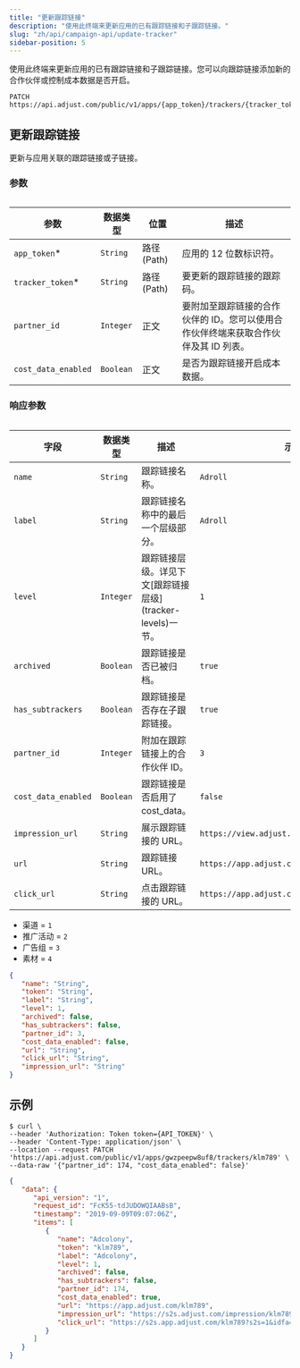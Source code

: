 ```yaml
---
title: "更新跟踪链接"
description: "使用此终端来更新应用的已有跟踪链接和子跟踪链接。"
slug: "zh/api/campaign-api/update-tracker"
sidebar-position: 5
---
```


使用此终端来更新应用的已有跟踪链接和子跟踪链接。您可以向跟踪链接添加新的合作伙伴或控制成本数据是否开启。

```http
PATCH https://api.adjust.com/public/v1/apps/{app_token}/trackers/{tracker_token}
```

## 更新跟踪链接

更新与应用关联的跟踪链接或子链接。

### 参数

<Table>

| 参数                | 数据类型  | 位置          | 描述                                                                                |
| ------------------- | --------- | ------------- | ----------------------------------------------------------------------------------- |
| `app_token`\*       | `String`  | 路径 \(Path\) | 应用的 12 位数标识符。                                                              |
| `tracker_token`\*   | `String`  | 路径 \(Path\) | 要更新的跟踪链接的跟踪码。                                                          |
| `partner_id`        | `Integer` | 正文          | 要附加至跟踪链接的合作伙伴的 ID。您可以使用合作伙伴终端来获取合作伙伴及其 ID 列表。 |
| `cost_data_enabled` | `Boolean` | 正文          | 是否为跟踪链接开启成本数据。                                                        |

</Table>

### 响应参数

<Table search>

| 字段                | 数据类型  | 描述                                                            | 示例                                        |
| ------------------- | --------- | --------------------------------------------------------------- | ------------------------------------------- |
| `name`              | `String`  | 跟踪链接名称。                                                  | `Adroll`                                    |
| `label`             | `String`  | 跟踪链接名称中的最后一个层级部分。                              | `Adroll`                                    |
| `level`             | `Integer` | 跟踪链接层级。详见下文\[跟踪链接层级\]\(tracker\-levels\)一节。 | `1`                                         |
| `archived`          | `Boolean` | 跟踪链接是否已被归档。                                          | `true`                                      |
| `has_subtrackers`   | `Boolean` | 跟踪链接是否存在子跟踪链接。                                    | `true`                                      |
| `partner_id`        | `Integer` | 附加在跟踪链接上的合作伙伴 ID。                                 | `3`                                         |
| `cost_data_enabled` | `Boolean` | 跟踪链接是否启用了cost_data。                                   | `false`                                     |
| `impression_url`    | `String`  | 展示跟踪链接的 URL。                                            | `https://view.adjust.com/impression/abc123` |
| `url`               | `String`  | 跟踪链接 URL。                                                  | `https://app.adjust.com/abc123`             |
| `click_url`         | `String`  | 点击跟踪链接的 URL。                                            | `https://app.adjust.com/abc123`             |

</Table> <Accordion title="跟踪链接层级">

-  渠道 = `1`
-  推广活动 = `2`
-  广告组 = `3`
-  素材 = `4`

</Accordion>

```json
{
   "name": "String",
   "token": "String",
   "label": "String",
   "level": 1,
   "archived": false,
   "has_subtrackers": false,
   "partner_id": 3,
   "cost_data_enabled": false,
   "url": "String",
   "click_url": "String",
   "impression_url": "String"
}
```

## 示例

```console
$ curl \
--header 'Authorization: Token token={API_TOKEN}' \
--header 'Content-Type: application/json' \
--location --request PATCH 'https://api.adjust.com/public/v1/apps/gwzpeepw8uf8/trackers/klm789' \
--data-raw '{"partner_id": 174, "cost_data_enabled": false}'
```

```json
{
   "data": {
      "api_version": "1",
      "request_id": "FcK55-tdJUDOWQIAABsB",
      "timestamp": "2019-09-09T09:07:06Z",
      "items": [
         {
            "name": "Adcolony",
            "token": "klm789",
            "label": "Adcolony",
            "level": 1,
            "archived": false,
            "has_subtrackers": false,
            "partner_id": 174,
            "cost_data_enabled": true,
            "url": "https://app.adjust.com/klm789",
            "impression_url": "https://s2s.adjust.com/impression/klm789?s2s=1&idfa=[IDFA]&gps_adid=[GOOGLE_AD_ID]&ip_address=  [IP_ADDRESS]&adcolony_click_id=[CLICK_ID]&android_id_upper_sha1=[SHA1_ANDROID_ID]&cost_id=[CLICK_ID]&cost_type=[BID_TYPE]&cost_amount=[BID]&cost_currency=USD",
            "click_url": "https://s2s.app.adjust.com/klm789?s2s=1&idfa=[IDFA]&gps_adid=[GOOGLE_AD_ID]&ip_address=[IP_ADDRESS]&adcolony_click_id=[CLICK_ID]&android_id_upper_sha1=[SHA1_ANDROID_ID]&cost_id=[CLICK_ID]&cost_type=[BID_TYPE]&cost_amount=[BID]&cost_currency=USD"
         }
      ]
   }
}
```
